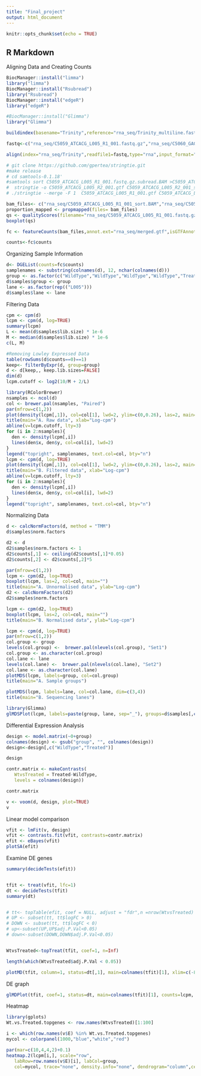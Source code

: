 ```yaml
---
title: "Final_project"
output: html_document
---
```


```r
knitr::opts_chunk$set(echo = TRUE)
```

## R Markdown
Aligning Data and Creating Counts

```r
BiocManager::install("limma")
library("limma")
BiocManager::install("Rsubread")
library("Rsubread")
BiocManager::install("edgeR")
library("edgeR")

#BiocManager::install("Glimma")
library("Glimma")

buildindex(basename="Trinity",reference="rna_seq/Trinity_multiline.fasta",gappedIndex=FALSE,indexSplit=TRUE, memory=4000)

fastq<-c("rna_seq/C5059_ATCACG_L005_R1_001.fastq.gz","rna_seq/C5060_GAGTGG_L005_R1_001.fastq.gz","rna_seq/C5062_ACAGTG_L005_R1_001.fastq.gz","rna_seq/C5063_GTGAAA_L005_R1_001.fastq.gz","rna_seq/C5059_ATCACG_L005_R2_001.fastq.gz","rna_seq/C5060_GAGTGG_L005_R2_001.fastq.gz","rna_seq/C5062_ACAGTG_L005_R2_001.fastq.gz","rna_seq/C5063_GTGAAA_L005_R2_001.fastq.gz")

align(index="rna_seq/Trinity",readfile1=fastq,type="rna",input_format="gzFASTQ",output_format="BAM")

# git clone https://github.com/gpertea/stringtie.git
#make release
# cd samtools-0.1.18'
#samtools sort C5059_ATCACG_L005_R1_001.fastq.gz.subread.BAM >C5059_ATCACG_L005_R1_001_sort.BAM
#  stringtie -o C5059_ATCACG_L005_R2_001.gtf C5059_ATCACG_L005_R2_001_sorted.BAM
# ./stringtie --merge -F 1  C5059_ATCACG_L005_R1_001.gtf C5059_ATCACG_L005_R2_001.gtf C5060_GAGTGG_L005_R1_001.gtf C5060_GAGTGG_L005_R2_001.gtf C5062_ACAGTG_L005_R1_001.gtf C5062_ACAGTG_L005_R2_001.gtf C5063_GTGAAA_L005_R1_001.gtf C5063_GTGAAA_L005_R1_001.gtf C5063_GTGAAA_L005_R2_001.gtf

bam_files<- c("rna_seq/C5059_ATCACG_L005_R1_001_sort.BAM","rna_seq/C5059_ATCACG_L005_R2_001_sort.BAM","rna_seq/C5060_GAGTGG_L005_R1_001_sort.BAM","rna_seq/C5060_GAGTGG_L005_R2_001_sort.BAM","rna_seq/C5062_ACAGTG_L005_R1_001_sort.BAM","rna_seq/C5062_ACAGTG_L005_R2_001_sort.BAM","rna_seq/C5063_GTGAAA_L005_R1_001_sort.BAM","rna_seq/C5063_GTGAAA_L005_R2_001_sort.BAM") 
proportion_mapped <- propmapped(files= bam_files)
qs <- qualityScores(filename="rna_seq/C5059_ATCACG_L005_R1_001.fastq.gz",nreads=1000)
boxplot(qs)

fc <- featureCounts(bam_files,annot.ext="rna_seq/merged.gtf",isGTFAnnotationFile=TRUE,GTF.featureType="exon",GTF.attrType="gene_id")

counts<-fc$counts

```

Organizing Sample Information
```r
d<- DGEList(counts=fc$counts)
samplenames <- substring(colnames(d), 12, nchar(colnames(d))) 
group <- as.factor(c("WildType","WildType","WildType","WildType","Treated","Treated","Treated","Treated" ))
d$samples$group <- group 
lane <- as.factor(rep(("L005")))
d$samples$lane <- lane


```
Filtering Data
```r
cpm <- cpm(d)
lcpm <- cpm(d, log=TRUE)
summary(lcpm)
L <- mean(d$samples$lib.size) * 1e-6
M <- median(d$samples$lib.size) * 1e-6
c(L, M)

#Removing Lowley Expressed Data
table(rowSums(d$counts==0)==1)
keep<- filterByExpr(d, group=group)
d <- d[keep,, keep.lib.sizes=FALSE]
dim(d)
lcpm.cutoff <- log2(10/M + 2/L)

library(RColorBrewer)
nsamples <- ncol(d)
col <- brewer.pal(nsamples, "Paired")
par(mfrow=c(1,2))
plot(density(lcpm[,1]), col=col[1], lwd=2, ylim=c(0,0.26), las=2, main="", xlab="")
title(main="A. Raw data", xlab="Log-cpm")
abline(v=lcpm.cutoff, lty=3)
for (i in 2:nsamples){
  den <- density(lcpm[,i])
  lines(den$x, den$y, col=col[i], lwd=2)
}
legend("topright", samplenames, text.col=col, bty="n")
lcpm <- cpm(d, log=TRUE)
plot(density(lcpm[,1]), col=col[1], lwd=2, ylim=c(0,0.26), las=2, main="", xlab="")
title(main="B. Filtered data", xlab="Log-cpm")
abline(v=lcpm.cutoff, lty=3)
for (i in 2:nsamples){
  den <- density(lcpm[,i])
  lines(den$x, den$y, col=col[i], lwd=2)
}
legend("topright", samplenames, text.col=col, bty="n")
```
Normalizing Data
```r
d <- calcNormFactors(d, method = "TMM")
d$samples$norm.factors

d2 <- d
d2$samples$norm.factors <- 1
d2$counts[,1] <- ceiling(d2$counts[,1]*0.05)
d2$counts[,2] <- d2$counts[,2]*5

par(mfrow=c(1,2))
lcpm <- cpm(d2, log=TRUE)
boxplot(lcpm, las=2, col=col, main="")
title(main="A. Unnormalised data", ylab="Log-cpm")
d2 <- calcNormFactors(d2)
d2$samples$norm.factors

lcpm <- cpm(d2, log=TRUE)
boxplot(lcpm, las=2, col=col, main="")
title(main="B. Normalised data", ylab="Log-cpm")


```
```r
lcpm <- cpm(d, log=TRUE)
par(mfrow=c(1,2))
col.group <- group
levels(col.group) <-  brewer.pal(nlevels(col.group), "Set1")
col.group <- as.character(col.group)
col.lane <- lane
levels(col.lane) <-  brewer.pal(nlevels(col.lane), "Set2")
col.lane <- as.character(col.lane)
plotMDS(lcpm, labels=group, col=col.group)
title(main="A. Sample groups")

plotMDS(lcpm, labels=lane, col=col.lane, dim=c(3,4))
title(main="B. Sequencing lanes")

library(Glimma)
glMDSPlot(lcpm, labels=paste(group, lane, sep="_"), groups=d$samples[,c(1,4)],launch=FALSE)

```


Differential Expression Analysis
```r
design <- model.matrix(~0+group)
colnames(design) <- gsub("group", "", colnames(design))
design<-design[,c("WildType","Treated")]

design 

contr.matrix <- makeContrasts(
   WtvsTreated = Treated-WildType,
   levels = colnames(design))

contr.matrix

v <- voom(d, design, plot=TRUE)
v


```
Linear model comparison
```r
vfit <- lmFit(v, design)
vfit <- contrasts.fit(vfit, contrasts=contr.matrix)
efit <- eBayes(vfit)
plotSA(efit)
```
Examine DE genes
```r

summary(decideTests(efit))


tfit <- treat(vfit, lfc=1)
dt <- decideTests(tfit)
summary(dt)


# tt<- topTable(efit, coef = NULL, adjust = "fdr",n =nrow(WtvsTreated) )
# UP <- subset(tt, tt$logFC > 0)
# DOWN <- subset(tt, tt$logFC < 0)
# up<-subset(UP,UP$adj.P.Val<0.05)
# down<-subset(DOWN,DOWN$adj.P.Val<0.05)



```

```r
WtvsTreated<-topTreat(tfit, coef=1, n=Inf)

length(which(WtvsTreated$adj.P.Val < 0.05))

plotMD(tfit, column=1, status=dt[,1], main=colnames(tfit)[1], xlim=c(-8,13), col = c("green","red"))

```
DE graph
```r
glMDPlot(tfit, coef=1, status=dt, main=colnames(tfit)[1], counts=lcpm, groups=group, launch=TRUE)
```
Heatmap
```r
library(gplots)
Wt.vs.Treated.topgenes <- row.names(WtvsTreated)[1:100]

i <- which(row.names(v$E) %in% Wt.vs.Treated.topgenes)
mycol <- colorpanel(1000,"blue","white","red")

par(mar=c(10,4,4,2)+0.1)
heatmap.2(lcpm[i,], scale="row",
   labRow=row.names(v$E)[i], labCol=group,
   col=mycol, trace="none", density.info="none", dendrogram="column",cexRow = 0.5,cexCol = 1,margins = c(4,6))

```











